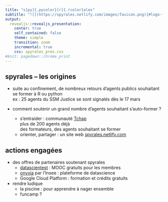 ```yaml
---
title: "s[py]{.pycolor}[r]{.rcolor}ales"
subtitle: "![](https://spyrales.netlify.com/images/favicon.png){#logo-first-page}"
output: 
  revealjs::revealjs_presentation:
    center: true
    self_contained: false
    theme: simple
    transition: zoom
    incremental: true
    css: spyrales_pres.css
#knit: pagedown::chrome_print
---
```


## s[py]{.pycolor}[r]{.rcolor}ales -- les origines

- suite au confinement, de nombreux retours d'agents publics souhaitant se former à [R]{.rcolor} ou [python]{.pycolor}\
    [ex : 25 agents du SSM Justice se sont signalés dès le 17 mars]{.smaller}

- comment soutenir un grand nombre d'agents souhaitant s'auto-former ?
  * [s]{.pycolor}'[entraider]{.rcolor} : communauté [Tchap](https://www.tchap.gouv.fr)\
    [plus de 200 agents déjà\
    des formateurs, des agents souhaitant se former]{.smaller}
  * [orienter]{.pycolor}, [partager]{.rcolor} : un site web [spyrales.netlify.com](https://spyrales.netlify.com)


## actions engagées {data-background-image="https://spyrales.netlify.com/images/logo.png" data-background-size="100%" data-background-position="50% 0"}

- des offres de partenaires soutenant s[py]{.pycolor}[r]{.rcolor}ales
  * [datascientest](https://datascientest.com/) : MOOC gratuits pour les membres
  * [onyxia](https://spyrales.sspcloud.fr/) par l'Insee : plateforme de datascience
  * Google Cloud Platform : formation et crédits gratuits

- rendre ludique
  * [la]{.pycolor} [piscine]{.rcolor} : pour apprendre à nager ensemble
  * [fun]{.pycolor}[camp]{.rcolor} ?
